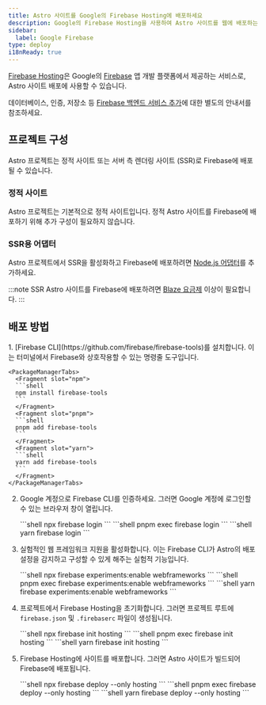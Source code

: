 ```yaml
---
title: Astro 사이트를 Google의 Firebase Hosting에 배포하세요
description: Google의 Firebase Hosting을 사용하여 Astro 사이트를 웹에 배포하는 방법.
sidebar:
  label: Google Firebase
type: deploy
i18nReady: true
---
```


[Firebase Hosting](https://firebase.google.com/products/hosting)은 Google의 [Firebase](https://firebase.google.com/) 앱 개발 플랫폼에서 제공하는 서비스로, Astro 사이트 배포에 사용할 수 있습니다.

데이터베이스, 인증, 저장소 등 [Firebase 백엔드 서비스 추가](/ko/guides/backend/google-firebase/)에 대한 별도의 안내서를 참조하세요.

## 프로젝트 구성

Astro 프로젝트는 정적 사이트 또는 서버 측 렌더링 사이트 (SSR)로 Firebase에 배포될 수 있습니다.

### 정적 사이트

Astro 프로젝트는 기본적으로 정적 사이트입니다. 정적 Astro 사이트를 Firebase에 배포하기 위해 추가 구성이 필요하지 않습니다.

### SSR용 어댑터

Astro 프로젝트에서 SSR을 활성화하고 Firebase에 배포하려면 [Node.js 어댑터](/ko/guides/integrations-guide/node/)를 추가하세요.

:::note
SSR Astro 사이트를 Firebase에 배포하려면 [Blaze 요금제](https://firebase.google.com/pricing) 이상이 필요합니다.
:::

## 배포 방법

<Steps>
1. [Firebase CLI](https://github.com/firebase/firebase-tools)를 설치합니다. 이는 터미널에서 Firebase와 상호작용할 수 있는 명령줄 도구입니다.

    <PackageManagerTabs>
      <Fragment slot="npm">
      ```shell
      npm install firebase-tools
      ```
      </Fragment>
      <Fragment slot="pnpm">
      ```shell
      pnpm add firebase-tools
      ```
      </Fragment>
      <Fragment slot="yarn">
      ```shell
      yarn add firebase-tools
      ```
      </Fragment>
    </PackageManagerTabs>

2. Google 계정으로 Firebase CLI를 인증하세요. 그러면 Google 계정에 로그인할 수 있는 브라우저 창이 열립니다.

    <PackageManagerTabs>
      <Fragment slot="npm">
      ```shell
      npx firebase login
      ```
      </Fragment>
      <Fragment slot="pnpm">
      ```shell
      pnpm exec firebase login
      ```
      </Fragment>
      <Fragment slot="yarn">
      ```shell
      yarn firebase login
      ```
      </Fragment>
    </PackageManagerTabs>

3. 실험적인 웹 프레임워크 지원을 활성화합니다. 이는 Firebase CLI가 Astro의 배포 설정을 감지하고 구성할 수 있게 해주는 실험적 기능입니다.

    <PackageManagerTabs>
      <Fragment slot="npm">
      ```shell
      npx firebase experiments:enable webframeworks
      ```
      </Fragment>
      <Fragment slot="pnpm">
      ```shell
      pnpm exec firebase experiments:enable webframeworks
      ```
      </Fragment>
      <Fragment slot="yarn">
      ```shell
      yarn firebase experiments:enable webframeworks
      ```
      </Fragment>
    </PackageManagerTabs>

4. 프로젝트에서 Firebase Hosting을 초기화합니다. 그러면 프로젝트 루트에 `firebase.json` 및 `.firebaserc` 파일이 생성됩니다.

    <PackageManagerTabs>
      <Fragment slot="npm">
      ```shell
      npx firebase init hosting
      ```
      </Fragment>
      <Fragment slot="pnpm">
      ```shell
      pnpm exec firebase init hosting
      ```
      </Fragment>
      <Fragment slot="yarn">
      ```shell
      yarn firebase init hosting
      ```
      </Fragment>
    </PackageManagerTabs>

5. Firebase Hosting에 사이트를 배포합니다. 그러면 Astro 사이트가 빌드되어 Firebase에 배포됩니다.

    <PackageManagerTabs>
      <Fragment slot="npm">
      ```shell
      npx firebase deploy --only hosting
      ```
      </Fragment>
      <Fragment slot="pnpm">
      ```shell
      pnpm exec firebase deploy --only hosting
      ```
      </Fragment>
      <Fragment slot="yarn">
      ```shell
      yarn firebase deploy --only hosting
      ```
      </Fragment>
    </PackageManagerTabs>
</Steps>
